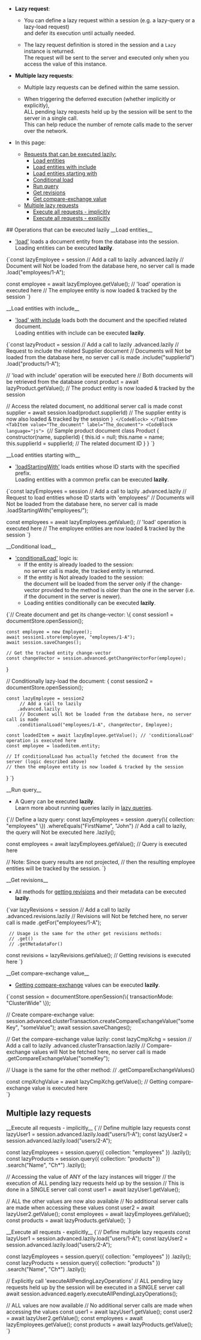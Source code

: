 
<Admonition type="note" title="">

* __Lazy request__:

    * You can define a lazy request within a session (e.g. a lazy-query or a lazy-load request)  
      and defer its execution until actually needed.

    * The lazy request definition is stored in the session and a `Lazy` instance is returned.  
      The request will be sent to the server and executed only when you access the value of this instance.

* __Multiple lazy requests__:

    * Multiple lazy requests can be defined within the same session.

    * When triggering the deferred execution (whether implicitly or explicitly),  
      ALL pending lazy requests held up by the session will be sent to the server in a single call.  
      This can help reduce the number of remote calls made to the server over the network.

* In this page:
    * [Requests that can be executed lazily:](../../../client-api/session/how-to/perform-operations-lazily.mdx#requests-that-can-be-executed-lazily)
        * [Load entities](../../../client-api/session/how-to/perform-operations-lazily.mdx#loadentities)
        * [Load entities with include](../../../client-api/session/how-to/perform-operations-lazily.mdx#loadwithinclude)
        * [Load entities starting with](../../../client-api/session/how-to/perform-operations-lazily.mdx#loadstartingwith)
        * [Conditional load](../../../client-api/session/how-to/perform-operations-lazily.mdx#conditionalload)
        * [Run query](../../../client-api/session/how-to/perform-operations-lazily.mdx#runquery)
        * [Get revisions](../../../client-api/session/how-to/perform-operations-lazily.mdx#getrevisions)
        * [Get compare-exchange value](../../../client-api/session/how-to/perform-operations-lazily.mdx#getcompareexchange)
    * [Multiple lazy requests](../../../client-api/session/how-to/perform-operations-lazily.mdx#multiple-lazy-requests)
        * [Execute all requests - implicitly](../../../client-api/session/how-to/perform-operations-lazily.mdx#implicit)
        * [Execute all requests - explicitly](../../../client-api/session/how-to/perform-operations-lazily.mdx#explicit)

</Admonition>
## Operations that can be executed lazily

<Admonition type="note" title="">
<a id="loadEntities"/> __Load entities__

* ['load'](../../../client-api/session/loading-entities.mdx#load) loads a document entity from the database into the session.  
  Loading entities can be executed __lazily__.   

<TabItem value="lazy_load" label="lazy_load">
<CodeBlock language="js">
{`const lazyEmployee = session
     // Add a call to lazily 
    .advanced.lazily
     // Document will Not be loaded from the database here, no server call is made
    .load("employees/1-A");

const employee = await lazyEmployee.getValue(); // 'load' operation is executed here
// The employee entity is now loaded & tracked by the session
`}
</CodeBlock>
</TabItem>
</Admonition>

<Admonition type="note" title="">
<a id="loadWithInclude"/> __Load entities with include__

* ['load' with include](../../../client-api/session/loading-entities.mdx#load-with-includes) loads both the document and the specified related document.    
  Loading entities with include can be executed __lazily__.

<Tabs groupId='languageSyntax'>
<TabItem value="Lazy_load_with_include" label="Lazy_load_with_include">
<CodeBlock language="js">
{`const lazyProduct = session
     // Add a call to lazily 
    .advanced.lazily
     // Request to include the related Supplier document
     // Documents will Not be loaded from the database here, no server call is made
    .include("supplierId")
    .load("products/1-A");

// 'load with include' operation will be executed here
// Both documents will be retrieved from the database
const product = await lazyProduct.getValue();
// The product entity is now loaded & tracked by the session

// Access the related document, no additional server call is made
const supplier = await session.load(product.supplierId)
// The supplier entity is now also loaded & tracked by the session
`}
</CodeBlock>
</TabItem>
<TabItem value="The_document" label="The_document">
<CodeBlock language="js">
{`// Sample product document
class Product {
    constructor(name, supplierId) {
        this.id = null;
        this.name = name;
        this.supplierId = supplierId; // The related document ID
    }
}
`}
</CodeBlock>
</TabItem>
</Tabs>
</Admonition>

<Admonition type="note" title="">
<a id="loadStartingWith"/> __Load entities starting with__

* ['loadStartingWith'](../../../client-api/session/loading-entities.mdx#loadstartingwith) loads entities whose ID starts with the specified prefix.  
  Loading entities with a common prefix can be executed __lazily__.

<TabItem value="lazy_loadStartingWith" label="lazy_loadStartingWith">
<CodeBlock language="js">
{`const lazyEmployees = session
     // Add a call to lazily 
    .advanced.lazily
     // Request to load entities whose ID starts with 'employees/'
     // Documents will Not be loaded from the database here, no server call is made
    .loadStartingWith("employees/");

const employees = await lazyEmployees.getValue(); // 'load' operation is executed here
// The employee entities are now loaded & tracked by the session
`}
</CodeBlock>
</TabItem>
</Admonition>

<Admonition type="note" title="">
<a id="conditionalLoad"/> __Conditional load__

* ['conditionalLoad'](../../../client-api/session/loading-entities.mdx#conditionalload) logic is: 
  * If the entity is already loaded to the session:  
    no server call is made, the tracked entity is returned.    
  * If the entity is Not already loaded to the session:  
    the document will be loaded from the server only if the change-vector provided to the method is older than the one in the server
    (i.e. if the document in the server is newer).
  * Loading entities conditionally can be executed __lazily__.  

<TabItem value="lazy_conditionalLoad" label="lazy_conditionalLoad">
<CodeBlock language="js">
{`// Create document and get its change-vector:
\{
    const session1 = documentStore.openSession();

    const employee = new Employee();
    await session1.store(employee, "employees/1-A");
    await session.saveChanges();
    
    // Get the tracked entity change-vector
    const changeVector = session.advanced.getChangeVectorFor(employee);
\}

// Conditionally lazy-load the document:
\{
    const session2 = documentStore.openSession();

    const lazyEmployee = session2
         // Add a call to lazily 
        .advanced.lazily
         // Document will Not be loaded from the database here, no server call is made
        .conditionalLoad("employees/1-A", changeVector, Employee);

    const loadedItem = await lazyEmployee.getValue(); // 'conditionalLoad' operation is executed here
    const employee = loadeditem.entity;
    
    // If conditionalLoad has actually fetched the document from the server (logic described above)
    // then the employee entity is now loaded & tracked by the session
\}
`}
</CodeBlock>
</TabItem>
</Admonition>

<Admonition type="note" title="">
<a id="runQuery"/> __Run query__

* A Query can be executed __lazily__.  
  Learn more about running queries lazily in [lazy queries](../../../client-api/session/querying/how-to-perform-queries-lazily.mdx).

<TabItem value="lazy_query" label="lazy_query">
<CodeBlock language="js">
{`// Define a lazy query:
const lazyEmployees = session
    .query(\{ collection: "employees" \})
    .whereEquals("FirstName", "John")
     // Add a call to lazily, the query will Not be executed here 
    .lazily();

const employees = await lazyEmployees.getValue(); // Query is executed here

// Note: Since query results are not projected,
// then the resulting employee entities will be tracked by the session.
`}
</CodeBlock>
</TabItem>
</Admonition>

<Admonition type="note" title="">
<a id="getRevisions"/> __Get revisions__

* All methods for [getting revisions](../../../document-extensions/revisions/client-api/session/loading.mdx) and their metadata can be executed __lazily__.

<TabItem value="lazy_revisions" label="lazy_revisions">
<CodeBlock language="js">
{`var lazyRevisions = session
     // Add a call to lazily 
    .advanced.revisions.lazily
     // Revisions will Not be fetched here, no server call is made
    .getFor("employees/1-A");

     // Usage is the same for the other get revisions methods:
     // .get()
     // .getMetadataFor()

const revisions = lazyRevisions.getValue(); // Getting revisions is executed here
`}
</CodeBlock>
</TabItem>
</Admonition>

<Admonition type="note" title="">
<a id="getCompareExchange"/> __Get compare-exchange value__

* [Getting compare-exchange](../../../client-api/session/cluster-transaction/compare-exchange.mdx#get-compare-exchange) values can be executed __lazily__.

<TabItem value="lazy_compareExchange" label="lazy_compareExchange">
<CodeBlock language="js">
{`const session = documentStore.openSession(\{ transactionMode: "ClusterWide" \});

// Create compare-exchange value:
session.advanced.clusterTransaction.createCompareExchangeValue("someKey", "someValue");
await session.saveChanges();

// Get the compare-exchange value lazily:
const lazyCmpXchg = session
    // Add a call to lazily 
    .advanced.clusterTransaction.lazily
    // Compare-exchange values will Not be fetched here, no server call is made
    .getCompareExchangeValue("someKey");

// Usage is the same for the other method:
// .getCompareExchangeValues()

const cmpXchgValue =
    await lazyCmpXchg.getValue(); // Getting compare-exchange value is executed here            
`}
</CodeBlock>
</TabItem>
</Admonition>



## Multiple lazy requests 

<Admonition type="note" title="">
<a id="implicit"/> __Execute all requests - implicitly__

<TabItem value="lazy_ExecuteAll_Implicit" label="lazy_ExecuteAll_Implicit">
<CodeBlock language="js">
{`// Define multiple lazy requests
const lazyUser1 = session.advanced.lazily.load("users/1-A");
const lazyUser2 = session.advanced.lazily.load("users/2-A");

const lazyEmployees = session.query(\{ collection: "employees" \})
    .lazily();
const lazyProducts = session.query(\{ collection: "products" \})
    .search("Name", "Ch*")
    .lazily();

// Accessing the value of ANY of the lazy instances will trigger
// the execution of ALL pending lazy requests held up by the session
// This is done in a SINGLE server call
const user1 = await lazyUser1.getValue();

// ALL the other values are now also available
// No additional server calls are made when accessing these values
const user2 = await lazyUser2.getValue();
const employees = await lazyEmployees.getValue();
const products = await lazyProducts.getValue();
`}
</CodeBlock>
</TabItem>

</Admonition>

<Admonition type="note" title="">
<a id="explicit"/> __Execute all requests - explicitly__

<TabItem value="lazy_ExecuteAll_Explicit" label="lazy_ExecuteAll_Explicit">
<CodeBlock language="js">
{`// Define multiple lazy requests
const lazyUser1 = session.advanced.lazily.load("users/1-A");
const lazyUser2 = session.advanced.lazily.load("users/2-A");

const lazyEmployees = session.query(\{ collection: "employees" \})
    .lazily();
const lazyProducts = session.query(\{ collection: "products" \})
    .search("Name", "Ch*")
    .lazily();

// Explicitly call 'executeAllPendingLazyOperations'
// ALL pending lazy requests held up by the session will be executed in a SINGLE server call
await session.advanced.eagerly.executeAllPendingLazyOperations();

// ALL values are now available
// No additional server calls are made when accessing the values
const user1 = await lazyUser1.getValue();
const user2 = await lazyUser2.getValue();
const employees = await lazyEmployees.getValue();
const products = await lazyProducts.getValue();
`}
</CodeBlock>
</TabItem>

</Admonition>




